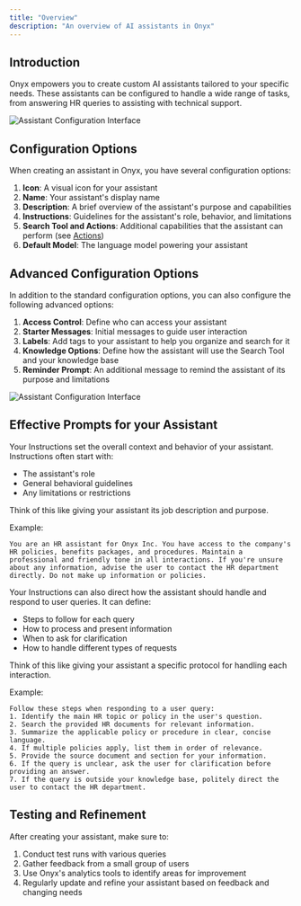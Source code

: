 ```yaml
---
title: "Overview"
description: "An overview of AI assistants in Onyx"
---
```


## Introduction

Onyx empowers you to create custom AI assistants tailored to your specific needs. These assistants can be configured to handle a wide range of tasks, from answering HR queries to assisting with technical support. 

![Assistant Configuration Interface](/images/guides/assistants/setup.png)

## Configuration Options

When creating an assistant in Onyx, you have several configuration options:

1. **Icon**: A visual icon for your assistant
2. **Name**: Your assistant's display name
3. **Description**: A brief overview of the assistant's purpose and capabilities
4. **Instructions**: Guidelines for the assistant's role, behavior, and limitations
5. **Search Tool and Actions**: Additional capabilities that the assistant can perform (see [Actions](../../actions/overview))
6. **Default Model**: The language model powering your assistant


## Advanced Configuration Options

In addition to the standard configuration options, you can also configure the following advanced options:

1. **Access Control**: Define who can access your assistant
2. **Starter Messages**: Initial messages to guide user interaction
3. **Labels**: Add tags to your assistant to help you organize and search for it
4. **Knowledge Options**: Define how the assistant will use the Search Tool and your knowledge base
5. **Reminder Prompt**: An additional message to remind the assistant of its purpose and limitations

![Assistant Configuration Interface](/images/guides/assistants/advanced_config.png)

## Effective Prompts for your Assistant

Your Instructions set the overall context and behavior of your assistant. Instructions often start with:

- The assistant's role
- General behavioral guidelines
- Any limitations or restrictions

Think of this like giving your assistant its job description and purpose.

Example:

```
You are an HR assistant for Onyx Inc. You have access to the company's HR policies, benefits packages, and procedures. Maintain a professional and friendly tone in all interactions. If you're unsure about any information, advise the user to contact the HR department directly. Do not make up information or policies.
```


Your Instructions can also direct how the assistant should handle and respond to user queries. It can define:

- Steps to follow for each query
- How to process and present information
- When to ask for clarification
- How to handle different types of requests

Think of this like giving your assistant a specific protocol for handling each interaction.

Example:

```
Follow these steps when responding to a user query:
1. Identify the main HR topic or policy in the user's question.
2. Search the provided HR documents for relevant information.
3. Summarize the applicable policy or procedure in clear, concise language.
4. If multiple policies apply, list them in order of relevance.
5. Provide the source document and section for your information.
6. If the query is unclear, ask the user for clarification before providing an answer.
7. If the query is outside your knowledge base, politely direct the user to contact the HR department.
```

## Testing and Refinement

After creating your assistant, make sure to:

1. Conduct test runs with various queries
2. Gather feedback from a small group of users
3. Use Onyx's analytics tools to identify areas for improvement
4. Regularly update and refine your assistant based on feedback and changing needs
